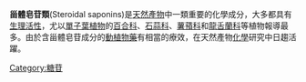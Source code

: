 {{chemref|time=2007-10-17T16:42:30+00:00 }}
'''甾體皂苷類'''(Steroidal saponins)是[[天然產物|天然產物]]中一類重要的化學成分，大多都具有[[生理活性|生理活性]]，尤以[[單子葉植物|單子葉植物]]的[[百合科|百合科]]、[[石蒜科|石蒜科]]、[[薯蕷科|薯蕷科]]和[[龍舌蘭科|龍舌蘭科]]等植物報導最多。由於含甾體皂苷成分的[[動植物藥|動植物藥]]有相當的療效，在天然產物[[化學|化學]]研究中日趨活躍。

[[Category:糖苷|Category:糖苷]]